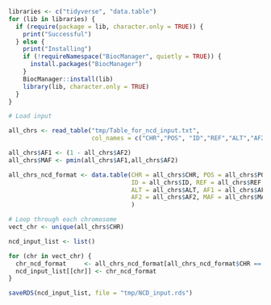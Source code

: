 ```r
libraries <- c("tidyverse", "data.table")
for (lib in libraries) {
  if (require(package = lib, character.only = TRUE)) {
    print("Successful")
  } else {
    print("Installing")
    if (!requireNamespace("BiocManager", quietly = TRUE)) {
      install.packages("BiocManager")
    }
    BiocManager::install(lib)
    library(lib, character.only = TRUE)
  }
}

```

```r
# Load input

all_chrs <- read_table("tmp/Table_for_ncd_input.txt", 
                       col_names = c("CHR","POS", "ID","REF","ALT","AF2"))

all_chrs$AF1 <- (1 - all_chrs$AF2)
all_chrs$MAF <- pmin(all_chrs$AF1,all_chrs$AF2)

all_chrs_ncd_format <- data.table(CHR = all_chrs$CHR, POS = all_chrs$POS,
                                  ID = all_chrs$ID, REF = all_chrs$REF, 
                                  ALT = all_chrs$ALT, AF1 = all_chrs$AF1,
                                  AF2 = all_chrs$AF2, MAF = all_chrs$MAF
                                  )

```

```r
# Loop through each chromosome
vect_chr <- unique(all_chrs$CHR)

ncd_input_list <- list()

for (chr in vect_chr) {
  chr_ncd_format     <- all_chrs_ncd_format[all_chrs_ncd_format$CHR == chr,]
  ncd_input_list[[chr]] <- chr_ncd_format
}

saveRDS(ncd_input_list, file = "tmp/NCD_input.rds")

```

